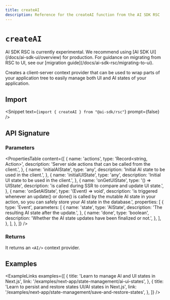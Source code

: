 ```yaml
---
title: createAI
description: Reference for the createAI function from the AI SDK RSC
---
```


# `createAI`

<Note type="warning">
  AI SDK RSC is currently experimental. We recommend using [AI SDK
  UI](/docs/ai-sdk-ui/overview) for production. For guidance on migrating from
  RSC to UI, see our [migration guide](/docs/ai-sdk-rsc/migrating-to-ui).
</Note>

Creates a client-server context provider that can be used to wrap parts of your application tree to easily manage both UI and AI states of your application.

## Import

<Snippet text={`import { createAI } from "@ai-sdk/rsc"`} prompt={false} />

## API Signature

### Parameters

<PropertiesTable
  content={[
    {
      name: 'actions',
      type: 'Record<string, Action>',
      description: 'Server side actions that can be called from the client.',
    },
    {
      name: 'initialAIState',
      type: 'any',
      description: 'Initial AI state to be used in the client.',
    },
    {
      name: 'initialUIState',
      type: 'any',
      description: 'Initial UI state to be used in the client.',
    },
    {
      name: 'onGetUIState',
      type: '() => UIState',
      description: 'is called during SSR to compare and update UI state.',
    },
    {
      name: 'onSetAIState',
      type: '(Event) => void',
      description:
        'is triggered whenever an update() or done() is called by the mutable AI state in your action, so you can safely store your AI state in the database.',
      properties: [
        {
          type: 'Event',
          parameters: [
            {
              name: 'state',
              type: 'AIState',
              description: 'The resulting AI state after the update.',
            },
            {
              name: 'done',
              type: 'boolean',
              description:
                'Whether the AI state updates have been finalized or not.',
            },
          ],
        },
      ],
    },
  ]}
/>

### Returns

It returns an `<AI/>` context provider.

## Examples

<ExampleLinks
  examples={[
    {
      title: 'Learn to manage AI and UI states in Next.js',
      link: '/examples/next-app/state-management/ai-ui-states',
    },
    {
      title: 'Learn to persist and restore states UI/AI states in Next.js',
      link: '/examples/next-app/state-management/save-and-restore-states',
    },
  ]}
/>
